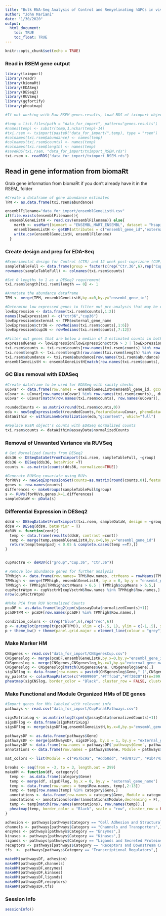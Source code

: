 ```yaml
---
title: "Bulk RNA-Seq Analysis of Control and Remyelinating hGPCs in vivo"
author: "John Mariani"
date: "1/30/2020"
output: 
  html_document:
    toc: TRUE
    toc_float: TRUE
---
```


<style>
    body .main-container {
        max-width: 1500px;
    }
</style>

```r
knitr::opts_chunk$set(echo = TRUE)
```

### Read in RSEM gene output
```R
library(tximport)
library(readr)
library(biomaRt)
library(EDASeq)
library(DESeq2)
library(RUVSeq)
library(ggfortify)
library(pheatmap)

#If not working with Raw RSEM genes.results, load RDS of tximport object

#temp = list.files(path = "data_for_import", pattern="genes.results")
#names(temp) <- substr(temp,1,nchar(temp)-14)
#txi.rsem <- tximport(paste0("data_for_import/",temp), type = "rsem")
#colnames(txi.rsem$abundance) <- names(temp)
#colnames(txi.rsem$counts) <- names(temp)
#colnames(txi.rsem$length) <- names(temp)
#saveRDS(txi.rsem, "data_for_import/tximport_RSEM.rds")
txi.rsem <- readRDS("data_for_import/tximport_RSEM.rds")
```

## Read in gene information from biomaRt

Grab gene information from biomaRt if you don't already have it in the RSEM_ folder

```R
#Create a dataframe of gene abundance estimates
TPM <- as.data.frame(txi.rsem$abundance)

ensemblFilename="data_for_import/ensemblGeneListH.csv"
if(file.exists(ensemblFilename)){
  ensemblGeneListH <- read.csv(ensemblFilename)} else{
    marth <- useMart(biomart = "ENSEMBL_MART_ENSEMBL", dataset = "hsapiens_gene_ensembl", host = 'http://dec2017.archive.ensembl.org/')
    ensemblGeneListH <- getBM(attributes = c("ensembl_gene_id","external_gene_name", "gene_biotype", "description", "percentage_gene_gc_content"), filters = "ensembl_gene_id",values = row.names(txi.rsem$counts), mart = marth)
    write.csv(ensemblGeneListH, ensemblFilename)
  }
```

### Create  design and prep for EDA-Seq
```R
#Experimental design for Control (CTR) and 12 week post-cuprizone (CUP) CD140+ hGPC samples
sampleTableFull <- data.frame(group = factor(c(rep("Ctr.36",6),rep("Cup.36",6))))
rownames(sampleTableFull) <- colnames(txi.rsem$counts)

#Set 0 lengths to 1 as a DESeq2 requirement
txi.rsem$length[txi.rsem$length == 0] <- 1

#Annotate the abundance dataframe
TPM <- merge(TPM, ensemblGeneListH,by.x=0,by.y="ensembl_gene_id")

#Determine low expressed genes to filter out pre-analysis that may be due to technical noise
lowExpression <- data.frame(txi.rsem$counts[,1:2])
names(lowExpression) <- c("ctr36","cup36")
lowExpression$external <- TPM$external_gene_name
lowExpression$ctr36 <- rowMedians(txi.rsem$counts[,1:6])
lowExpression$cup36 <- rowMedians(txi.rsem$counts[,7:12])

#Filter out genes that are below a median of 3 estimated counts in both conditions
expressedGenes <- lowExpression[lowExpression$ctr36 > 3 | lowExpression$cup36 > 3,]
txi.rsem$counts <- txi.rsem$counts[row.names(txi.rsem$counts) %in% row.names(expressedGenes),]
txi.rsem$length <- txi.rsem$length[row.names(txi.rsem$length) %in% row.names(expressedGenes),]
txi.rsem$abundance <- txi.rsem$abundance[row.names(txi.rsem$abundance) %in% row.names(expressedGenes),]
ensemblGeneListH <- ensemblGeneListH[match(row.names(txi.rsem$counts), ensemblGeneListH$ensembl_gene_id),]
```

### GC Bias removal with EDASeq
```R
#Create dataframe to be used for EDASeq with sanity checks
uCovar <- data.frame(row.names = ensemblGeneListH$ensembl_gene_id, gccontent = ensemblGeneListH$percentage_gene_gc_content)
uCovar <- uCovar[row.names(uCovar) %in% row.names(txi.rsem$counts),, drop = F]
uCovar <- uCovar[match(row.names(txi.rsem$counts), row.names(uCovar)),, drop = F]

roundedCounts <- as.matrix(round(txi.rsem$counts,0))
eda <- newSeqExpressionSet(roundedCounts,featureData=uCovar, phenoData=data.frame(group = sampleTableFull$group, row.names = row.names(sampleTableFull)))
dataWithin <- withinLaneNormalization(eda,"gccontent", which="full")

#Replace RSEM object's counts with EDASeq normalized counts
txi.rsem$counts <- dataWithin@assayData$normalizedCounts
```

### Removal of Unwanted Variance via RUVSeq
```R
# Get Normalized Counts from DESeq2
dds36 <- DESeqDataSetFromTximport(txi.rsem, sampleTableFull, ~group)
dds36 <- DESeq(dds36, betaPrior =T)
counts <- as.matrix(counts(dds36, normalized=TRUE))

#Generate RUVSeq covariate using RUVs
forRUVs <- newSeqExpressionSet(counts=as.matrix(round(counts,0)),featureData=uCovar, phenoData=data.frame(group = sampleTableFull$group, row.names = row.names(sampleTableFull)))
genes <- row.names(counts)
differences <- makeGroups(sampleTableFull$group)
s <- RUVs(forRUVs,genes,k=1,differences)
sampleDataW <- pData(s)
```

### Differential Expression in DESeq2
```R
ddsW <- DESeqDataSetFromTximport(txi.rsem, sampleDataW, design = ~group + W_1)
ddsW <- DESeq(ddsW, betaPrior = T)
deRUV <- function(cont){
  temp <- data.frame(results(ddsW, contrast =cont))
  temp <- merge(temp,ensemblGeneListH,by.x=0,by.y="ensembl_gene_id")
  return(temp[temp$padj < 0.05 & complete.cases(temp ==T),])
}


cupVsctrW <- deRUV(c("group","Cup.36", "Ctr.36"))

# Remove low abundance genes for further analysis
TPMhigh <- data.frame(row.names= TPM$Row.names, ctrMeans = rowMeans(TPM[,2:7]), ctrMedians = rowMedians(as.matrix(TPM[,2:7])), cupMeans = rowMeans(TPM[,8:13]), cupMedians = rowMedians(as.matrix(TPM[,8:13])))
TPMhigh <- merge(TPMhigh, ensemblGeneListH, by.x = 0, by.y = "ensembl_gene_id")
TPMhigh <- TPMhigh[TPMhigh$ctrMeans > 6.5 | TPMhigh$cupMeans > 6.5,]
cupVsctrWtpm <- cupVsctrW[cupVsctrW$Row.names %in% TPMhigh$Row.names,]
nrow(cupVsctrWtpm)

#Make PCA from RUV Normalized Counts
pcaDF <- as.data.frame(log2(cpm(s@assayData$normalizedCounts)+1))
pcaDFTPM <- pcaDF[row.names(pcaDF) %in% TPMhigh$Row.names,]

condition_colors <- c(rep("blue",6),rep("red",6))
p <- autoplot(prcomp(t(pcaDFTPM)), xlim = c(-.5, 1), ylim = c(-1,.5), x = 1, y =2 , size = 2) 
p + theme_bw() + theme(panel.grid.major = element_line(colour = "grey")) + geom_point(colour = condition_colors, stroke =.2)
```

### Make Marker HM
```R
CNSgenes <- read.csv("data_for_import/CNSgenesCup.csv")
CNSgeneslog <- merge(pcaDF,ensemblGeneListH,by.x=0,by.y="ensembl_gene_id")
CNSgeneslog <- merge(CNSgenes,CNSgeneslog,by.x=1,by.y="external_gene_name")
CNSgeneslog <- CNSgeneslog[match(CNSgenes$Gene, CNSgeneslog$Gene),]
sigCNSlog <- data.frame(row.names = paste0(CNSgeneslog$Gene," (",CNSgeneslog$Lineage,")"), CNSgeneslog [,4:15])
my_palette <- colorRampPalette(c("#009900","#fffcbd","#ff2020"))(n=299)
pheatmap(sigCNSlog, border_color = "Black", cluster_row = FALSE, cluster_cols = FALSE, color = my_palette, labels_col = c(rep("",12)), gaps_col = 6)
```

### Make Functional and Module Organized HMs of DE genes

```R
#Import genes for HMs labeled with relevant info
pathways <- read.csv("data_for_import/CupFinalPathways.csv")

sigsMatrixLog <- as.matrix(log2(cpm(s@assayData$normalizedCounts)+1))
sigsDFlog <- data.frame(sigsMatrixLog)
sigsDFlog <- merge(sigsDFlog,ensemblGeneListH,by.x=0,by.y="ensembl_gene_id")

pathwaysDF <- as.data.frame(pathways$Gene)
pathwaysDF <- merge(pathwaysDF, sigsDFlog, by.x = 1, by.y = "external_gene_name")
pathwaysDF <- data.frame(row.names = pathwaysDF$`pathways$Gene`, pathwaysDF[,3:14])
annotations <- data.frame(row.names = pathways$Gene, Module = pathways$Module)

mat_colors <- list(Module = c("#57bc9a", "#dd50dd", "#d78737", "#1b474a"))

breaks <- seq(from = -3, to = 3, length.out = 299)
makeHM <- function(df, category){
  temp <-  as.data.frame(category$Gene)
  temp <- merge(df, sigsDFlog, by.x = 0, by.y = "external_gene_name")
  temp <- data.frame(row.names = temp$Row.names, temp[,2:13])
  temp <- temp[row.names(temp) %in% category$Gene,]
  annotations <- data.frame(row.names = category$Gene, Module = category$Module)
  annotations <- annotations[order(annotations$Module,decreasing = F),, drop = F]
  temp <- temp[match(row.names(annotations), row.names(temp)),]
  pheatmap(temp, border_color = "Black", scale = "row", cluster_row = FALSE, cluster_cols = FALSE, color = my_palette,  labels_col = c(rep("",12)), gaps_col = 6, cellwidth = 10, cellheight = 10, annotation_row = annotations, annotation_colors = mat_colors, breaks = breaks, annotation_legend = T, legend = T, annotation_names_row = F, main = unique(category$Category))
}  

adhesion <- pathways[pathways$Category == "Cell Adhesion and Structural Proteins",]
channels <- pathways[pathways$Category == "Channels and Transporters",]
enzymes <- pathways[pathways$Category == "Enzymes",]
kinases <- pathways[pathways$Category == "Kinases",]
ligands <- pathways[pathways$Category == "Ligands and Secreted Proteins",]
receptors <- pathways[pathways$Category == "Receptors and Downstream Components",]
tfs  <-  pathways[pathways$Category == "Transcriptional Regulators",]  

makeHM(pathwaysDF, adhesion)  
makeHM(pathwaysDF,channels) 
makeHM(pathwaysDF,enzymes)
makeHM(pathwaysDF,kinases)
makeHM(pathwaysDF,ligands)
makeHM(pathwaysDF,receptors)
makeHM(pathwaysDF,tfs)

```

### Session Info
```R
sessionInfo()
```